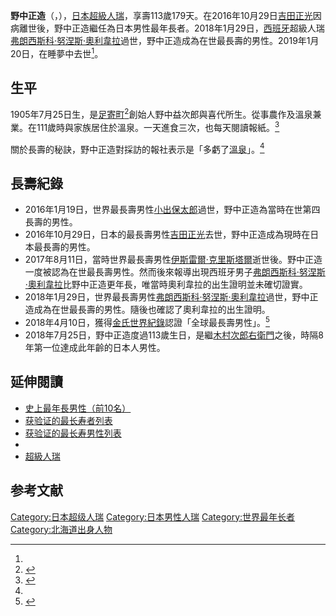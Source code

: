 {{Infobox person
| name        = 野中正造
| image       = 
| alt         = 
| caption     = 
| birth_name  = 
| birth_date  = {{birth date |1905|7|25}}<ref name="GRG">{{cite web|title=Oldest Validated Living Supercentenarians|http://supercentenarian-research-foundation.org/TableE.aspx|publisher=Gerontology Research Group|accessdate=January 9, 2015}}{{en}}</ref>
| birth_place = {{EOJ}}[[北海道|北海道]]
| death_date = {{death date|2019|01|20|1905|07|25df=yes}}（{{Age in years and days|1905|07|25|2019|01|20}}）
| death_place = {{flag|Japan}}[[北海道|北海道]]
| residence = {{flag|Japan}}[[北海道|北海道]]
| nationality  = {{JPN}}
| religion     = 
| spouse       = 
| children     =
| known_for   = *日本在世最年長男性<br>（2016年10月29日－2019年1月20日）
*在世最年長男性<br>（2018年1月29日－2019年1月20日）
}}
'''野中正造'''（{{jpn|j=野中 正造|hg=のなか まさぞう|rm=Nonaka Masazō}}，{{bd|1905年|7月25日|2019年|1月20日|Nonaka Masazou}}），[[日本|日本]][[超級人瑞|超級人瑞]]，享壽113歲179天。在2016年10月29日[[吉田正光|吉田正光]]因病離世後，野中正造繼任為日本男性最年長者。2018年1月29日，[[西班牙|西班牙]]超級人瑞[[弗朗西斯科·努涅斯·奧利韋拉|弗朗西斯科·努涅斯·奧利韋拉]]過世，野中正造成為在世最長壽的男性。2019年1月20日，在睡夢中去世<ref name="die"/>。

== 生平 ==
1905年7月25日生，是[[足寄町|足寄町]]{{ja-link|野中溫泉旅館|野中温泉ユースホステル}}<ref name="die">{{Cite web |url=https://tchina.kyodonews.net/news/2019/01/295e619c09e6--113.html |title=全球最高齡男性野中正造去世 享年113歲 |access-date=2019-01-21 |archive-date=2019-01-21 |archive-url=https://web.archive.org/web/20190121175127/https://tchina.kyodonews.net/news/2019/01/295e619c09e6--113.html |dead-url=yes }}</ref>創始人野中益次郎與喜代所生。從事農作及溫泉兼業。在111歲時與家族居住於溫泉。一天進食三次，也每天閱讀報紙。<ref name="#1">{{Cite news|author=|title=１１１歳　足寄の野中さん　男性国内最高齢に|newspaper=|date=2016年12月15日|url=http://www.tokachi.co.jp/news/201612/20161215-0025415.php|accessdate=2017年4月30日|deadurl=yes|archiveurl=https://web.archive.org/web/20170414080755/https://www.tokachi.co.jp/news/201612/20161215-0025415.php|archivedate=2017年4月14日}}</ref>

關於長壽的秘訣，野中正造對採訪的報社表示是「多虧了[[溫泉|溫泉]]」。<ref name="#1"/>

== 長壽紀錄 ==
*2016年1月19日，世界最長壽男性[[小出保太郎|小出保太郎]]過世，野中正造為當時在世第四長壽的男性。
*2016年10月29日，日本的最長壽男性[[吉田正光|吉田正光]]去世，野中正造成為現時在日本最長壽的男性。
*2017年8月11日，當時世界最長壽男性[[伊斯雷爾·克里斯塔爾|伊斯雷爾·克里斯塔爾]]逝世後。野中正造一度被認為在世最長壽男性。然而後來報導出現西班牙男子[[弗朗西斯科·努涅斯·奧利韋拉|弗朗西斯科·努涅斯·奧利韋拉]]比野中正造更年長，唯當時奧利韋拉的出生證明並未確切證實。
*2018年1月29日，世界最長壽男性[[弗朗西斯科·努涅斯·奧利韋拉|弗朗西斯科·努涅斯·奧利韋拉]]過世，野中正造成為在世最長壽的男性。隨後也確認了奧利韋拉的出生證明。
*2018年4月10日，獲得[[金氏世界紀錄|金氏世界紀錄]]認證「全球最長壽男性」。<ref>{{Cite web |url=http://news.ltn.com.tw/news/world/breakingnews/2391149 |title=112歲日人野中正造 獲金氏紀錄認證「在世最長壽男性」 |access-date=2018-04-10 |archive-date=2018-06-15 |archive-url=https://web.archive.org/web/20180615004828/http://news.ltn.com.tw/news/world/breakingnews/2391149 |dead-url=no }}</ref>
*2018年7月25日，野中正造度過113歲生日，是繼[[木村次郎右衛門|木村次郎右衛門]]之後，時隔8年第一位達成此年齡的日本人男性。

== 延伸閱讀 ==
*[[最年長者#史上最年長男性（前10名）|史上最年長男性（前10名）]]
*[[获验证的最长寿者列表|获验证的最长寿者列表]]
*[[获验证的最长寿男性列表|获验证的最长寿男性列表]]
*{{le|各國最長壽者列表|List of oldest people by nation}}
*[[超級人瑞|超級人瑞]]

==参考文献==
{{reflist}}

{{start box}}
{{s-ach|rec}}
{{s-bef|before=[[吉田正光|吉田正光]]}}
{{s-ttl|title={{日本}}在世最年長男性|years= 2016年10月29日－2019年1月20日}}
{{s-after|[[渡边智哲|渡边智哲]]}}
{{s-bef|before=[[弗朗西斯科·努涅斯·奧利韋拉|弗朗西斯科·努涅斯·奧利韋拉]]}}
{{s-ttl|title=[[最年長者|最年長男性]]|years=2018年1月29日－2019年1月20日}}
{{s-after|[[古斯塔夫·格奈斯|古斯塔夫·格奈斯]]}}
{{end}}
{{最年長男性}}

{{Authority control}}
{{DEFAULTSORT:Nonaka Masazou}}
[[Category:日本超级人瑞|Category:日本超级人瑞]]
[[Category:日本男性人瑞|Category:日本男性人瑞]]
[[Category:世界最年长者|Category:世界最年长者]]
[[Category:北海道出身人物|Category:北海道出身人物]]